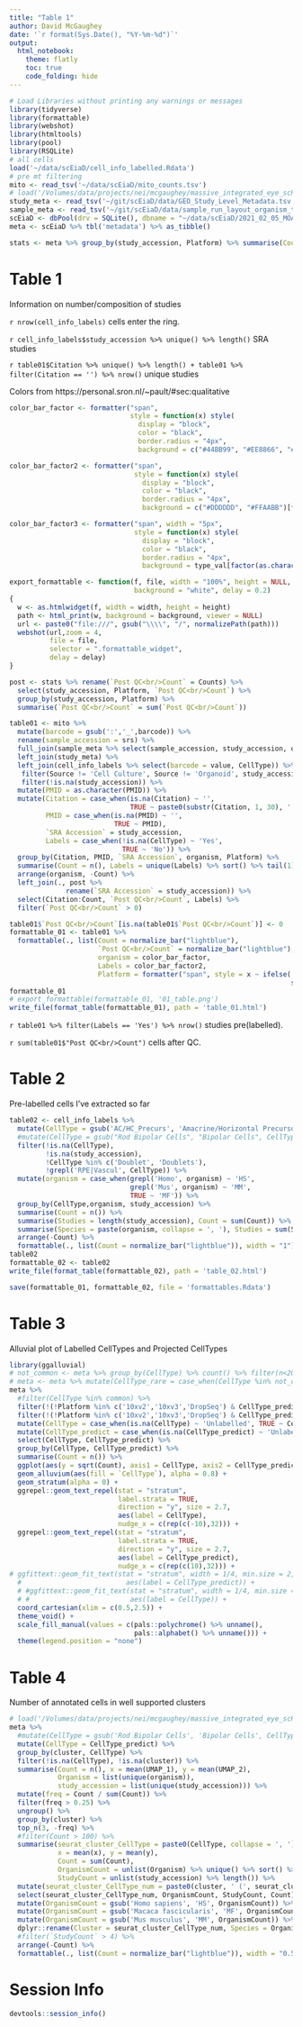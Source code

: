 ```yaml
---
title: "Table 1"
author: David McGaughey
date: '`r format(Sys.Date(), "%Y-%m-%d")`'
output: 
  html_notebook:
    theme: flatly
    toc: true
    code_folding: hide
---
```


```r
# Load Libraries without printing any warnings or messages
library(tidyverse)
library(formattable)
library(webshot)
library(htmltools)
library(pool)
library(RSQLite)
# all cells
load('~/data/scEiaD/cell_info_labelled.Rdata')
# pre mt filtering
mito <- read_tsv('~/data/scEiaD/mito_counts.tsv')
# load('/Volumes/data/projects/nei/mcgaughey/massive_integrated_eye_scRNA/fastMNN_umap_full.Rdata')
study_meta <- read_tsv('~/git/scEiaD/data/GEO_Study_Level_Metadata.tsv')
sample_meta <- read_tsv('~/git/scEiaD/data/sample_run_layout_organism_tech.tsv')
scEiaD <- dbPool(drv = SQLite(), dbname = "~/data/scEiaD/2021_02_05_MOARTABLES__anthology_limmaFALSE___5000-transform-counts-universe-batch-scVIprojectionSO-8-0.1-50-0.6.sqlite", idleTimeout = 3600000)
meta <- scEiaD %>% tbl('metadata') %>% as_tibble()

stats <- meta %>% group_by(study_accession, Platform) %>% summarise(Counts = n())
```

# Table 1
Information on number/composition of studies

`r nrow(cell_info_labels)` cells enter the ring.

`r cell_info_labels$study_accession %>% unique() %>% length()` SRA studies

`r table01$Citation %>% unique() %>% length() + table01 %>% filter(Citation == '') %>% nrow()` unique studies

Colors from https://personal.sron.nl/~pault/#sec:qualitative
```r
color_bar_factor <- formatter("span",
                              style = function(x) style(
                                display = "block",
                                color = "black",
                                border.radius = "4px",
                                background = c("#44BB99", "#EE8866", "#BBCC33")[factor(as.character(x))]))

color_bar_factor2 <- formatter("span",
                               style = function(x) style(
                                 display = "block",
                                 color = "black",
                                 border.radius = "4px",
                                 background = c("#DDDDDD", "#FFAABB")[factor(as.character(x))]))

color_bar_factor3 <- formatter("span", width = "5px",
                               style = function(x) style(
                                 display = "block",
                                 color = "black",
                                 border.radius = "4px",
                                 background = type_val[factor(as.character(x))]))

export_formattable <- function(f, file, width = "100%", height = NULL, 
                               background = "white", delay = 0.2)
{
  w <- as.htmlwidget(f, width = width, height = height)
  path <- html_print(w, background = background, viewer = NULL)
  url <- paste0("file:///", gsub("\\\\", "/", normalizePath(path)))
  webshot(url,zoom = 4,
          file = file, 
          selector = ".formattable_widget",
          delay = delay)
}

post <- stats %>% rename(`Post QC<br/>Count` = Counts) %>% 
  select(study_accession, Platform, `Post QC<br/>Count`) %>% 
  group_by(study_accession, Platform) %>% 
  summarise(`Post QC<br/>Count` = sum(`Post QC<br/>Count`))

table01 <- mito %>% 
  mutate(barcode = gsub(':','_',barcode)) %>% 
  rename(sample_accession = srs) %>% 
  full_join(sample_meta %>% select(sample_accession, study_accession, organism, Platform, Source) %>% unique()) %>% 
  left_join(study_meta) %>% 
  left_join(cell_info_labels %>% select(barcode = value, CellType)) %>% 
   filter(Source != 'Cell Culture', Source != 'Organoid', study_accession != 'SRP166660') %>% 
   filter(!is.na(study_accession)) %>% 
  mutate(PMID = as.character(PMID)) %>% 
  mutate(Citation = case_when(is.na(Citation) ~ '',
                              TRUE ~ paste0(substr(Citation, 1, 30), ' ...')),
         PMID = case_when(is.na(PMID) ~ '',
                          TRUE ~ PMID),
         `SRA Accession` = study_accession,
         Labels = case_when(!is.na(CellType) ~ 'Yes',
                            TRUE ~ 'No')) %>% 
  group_by(Citation, PMID, `SRA Accession`, organism, Platform) %>% 
  summarise(Count = n(), Labels = unique(Labels) %>% sort() %>% tail(1)) %>% 
  arrange(organism, -Count) %>% 
  left_join(., post %>% 
              rename(`SRA Accession` = study_accession)) %>% 
  select(Citation:Count, `Post QC<br/>Count`, Labels) %>% 
  filter(`Post QC<br/>Count` > 0)

table01$`Post QC<br/>Count`[is.na(table01$`Post QC<br/>Count`)] <- 0
formattable_01 <- table01 %>% 
  formattable(., list(Count = normalize_bar("lightblue"),
                      `Post QC<br/>Count` = normalize_bar("lightblue"),
                      organism = color_bar_factor,
                      Labels = color_bar_factor2,
                      Platform = formatter("span", style = x ~ ifelse(!grepl('SMART|C1', x), 
                                                                      style(font.weight = "bold"), NA))))
formattable_01
# export_formattable(formattable_01, '01_table.png')
write_file(format_table(formattable_01), path = 'table_01.html')
```
`r table01 %>% filter(Labels == 'Yes') %>% nrow()` studies pre(labelled).

`r sum(table01$"Post QC<br/>Count")` cells after QC.

# Table 2
Pre-labelled cells I've extracted so far
```r
table02 <- cell_info_labels %>% 
  mutate(CellType = gsub('AC/HC_Precurs', 'Amacrine/Horizontal Precursors', CellType)) %>% 
  #mutate(CellType = gsub("Rod Bipolar Cells", "Bipolar Cells", CellType)) %>% 
  filter(!is.na(CellType), 
         !is.na(study_accession), 
         !CellType %in% c('Doublet', 'Doublets'),
         !grepl('RPE|Vascul', CellType)) %>% 
  mutate(organism = case_when(grepl('Homo', organism) ~ 'HS',
                              grepl('Mus', organism) ~ 'MM',
                              TRUE ~ 'MF')) %>% 
  group_by(CellType,organism, study_accession) %>% 
  summarise(Count = n()) %>% 
  summarise(Studies = length(study_accession), Count = sum(Count)) %>% 
  summarise(Species = paste(organism, collapse = ', '), Studies = sum(Studies), Count = sum(Count)) %>% 
  arrange(-Count) %>% 
  formattable(., list(Count = normalize_bar("lightblue")), width = "1")
table02
formattable_02 <- table02
write_file(format_table(formattable_02), path = 'table_02.html')

save(formattable_01, formattable_02, file = 'formattables.Rdata')
```

# Table 3 
Alluvial plot of Labelled CellTypes and Projected CellTypes
```r
library(ggalluvial)
# not_common <- meta %>% group_by(CellType) %>% count() %>% filter(n<2000) %>% pull(CellType)
# meta <- meta %>% mutate(CellType_rare = case_when(CellType %in% not_common ~ CellType))
meta %>% 
  #filter(CellType %in% common) %>% 
  filter(!(!Platform %in% c('10xv2','10xv3','DropSeq') & CellType_predict == 'Unlabelled'  )) %>% 
  filter(!(!Platform %in% c('10xv2','10xv3','DropSeq') & CellType_predict == 'Muller Glia Progenitor'  )) %>% 
  mutate(CellType = case_when(is.na(CellType) ~ 'Unlabelled', TRUE ~ CellType)) %>% 
  mutate(CellType_predict = case_when(is.na(CellType_predict) ~ 'Unlabelled', TRUE ~ CellType_predict)) %>% 
  select(CellType, CellType_predict) %>% 
  group_by(CellType, CellType_predict) %>% 
  summarise(Count = n()) %>% 
  ggplot(aes(y = sqrt(Count), axis1 = CellType, axis2 = CellType_predict)) +
  geom_alluvium(aes(fill = `CellType`), alpha = 0.8) +
  geom_stratum(alpha = 0) +
  ggrepel::geom_text_repel(stat = "stratum",
                           label.strata = TRUE,
                           direction = "y", size = 2.7,
                           aes(label = CellType),
                           nudge_x = c(rep(c(-10),32))) +
  ggrepel::geom_text_repel(stat = "stratum",
                           label.strata = TRUE,
                           direction = "y", size = 2.7,
                           aes(label = CellType_predict),
                           nudge_x = c(rep(c(10),32))) +
# ggfittext::geom_fit_text(stat = "stratum", width = 1/4, min.size = 2,
  #                          aes(label = CellType_predict)) +
  # #ggfittext::geom_fit_text(stat = "stratum", width = 1/4, min.size = 2,
  # #                         aes(label = CellType)) +
  coord_cartesian(xlim = c(0.5,2.5)) +
  theme_void() +
  scale_fill_manual(values = c(pals::polychrome() %>% unname(),
                               pals::alphabet() %>% unname())) +
  theme(legend.position = "none")


```
# Table 4
Number of annotated cells in well supported clusters
```r
# load('/Volumes/data/projects/nei/mcgaughey/massive_integrated_eye_scRNA/umap/Mus_musculus_Macaca_fascicularis_Homo_sapiens__n_features5000__counts__full__batch__scVI__dims30__mindist0.3__nneighbors50.umap.Rdata')
meta %>%
  #mutate(CellType = gsub('Rod Bipolar Cells', 'Bipolar Cells', CellType)) %>%
  mutate(CellType = CellType_predict) %>%
  group_by(cluster, CellType) %>%
  filter(!is.na(CellType), !is.na(cluster)) %>%
  summarise(Count = n(), x = mean(UMAP_1), y = mean(UMAP_2),
            Organism = list(unique(organism)),
            study_accession = list(unique(study_accession))) %>%
  mutate(freq = Count / sum(Count)) %>%
  filter(freq > 0.25) %>%
  ungroup() %>%
  group_by(cluster) %>%
  top_n(3, -freq) %>%
  #filter(Count > 100) %>%
  summarise(seurat_cluster_CellType = paste0(CellType, collapse = ', '),
            x = mean(x), y = mean(y),
            Count = sum(Count),
            OrganismCount = unlist(Organism) %>% unique() %>% sort() %>% paste(., collapse = ', '),
            StudyCount = unlist(study_accession) %>% length()) %>%
  mutate(seurat_cluster_CellType_num = paste0(cluster, ' (', seurat_cluster_CellType, ')')) %>%
  select(seurat_cluster_CellType_num, OrganismCount, StudyCount, Count) %>%
  mutate(OrganismCount = gsub('Homo sapiens', 'HS', OrganismCount)) %>%
  mutate(OrganismCount = gsub('Macaca fascicularis', 'MF', OrganismCount)) %>%
  mutate(OrganismCount = gsub('Mus musculus', 'MM', OrganismCount)) %>%
  dplyr::rename(Cluster = seurat_cluster_CellType_num, Species = OrganismCount, `Study Count`  = StudyCount) %>%
  #filter(`StudyCount` > 4) %>%
  arrange(-Count) %>%
  formattable(., list(Count = normalize_bar("lightblue")), width = "0.5")

```



# Session Info
```r
devtools::session_info()
```